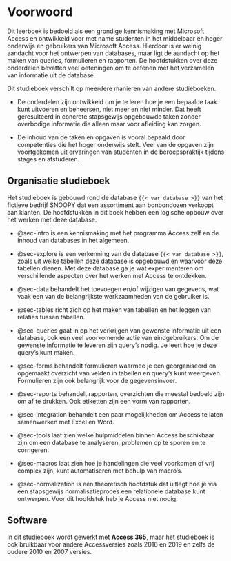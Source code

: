 # Voorwoord {.unnumbered}

Dit leerboek is bedoeld als een grondige kennismaking met Microsoft Access en ontwikkeld voor met name studenten in het middelbaar en hoger onderwijs en gebruikers van Microsoft Access. Hierdoor is er weinig aandacht voor het ontwerpen van databases, maar ligt de aandacht op het maken van queries, formulieren en rapporten. De hoofdstukken over deze onderdelen bevatten veel oefeningen om te oefenen met het verzamelen van informatie uit de database.

Dit studieboek verschilt op meerdere manieren van andere studieboeken.

-   De onderdelen zijn ontwikkeld om je te leren hoe je een bepaalde taak kunt uitvoeren en beheersen, niet meer en niet minder. Dat heeft geresulteerd in concrete stapsgewijs opgebouwde taken zonder overbodige informatie die alleen maar voor afleiding kan zorgen.

-   De inhoud van de taken en opgaven is vooral bepaald door competenties die het hoger onderwijs stelt. Veel van de opgaven zijn voortgekomen uit ervaringen van studenten in de beroepspraktijk tijdens stages en afstuderen.

## Organisatie studieboek {.unnumbered}

Het studieboek is gebouwd rond de database `{{< var database >}}` van het fictieve bedrijf SNOOPY dat een assortiment aan bonbondozen verkoopt aan klanten. De hoofdstukken in dit boek hebben een logische opbouw over het werken met deze database.

-   @sec-intro is een kennismaking met het programma Access zelf en de inhoud van databases in het algemeen.

-   @sec-explore is een verkenning van de database `{{< var database >}}`, zoals uit welke tabellen deze database is opgebouwd en waarvoor deze tabellen dienen. Met deze database ga je wat experimenteren om verschillende aspecten over het werken met Access te ontdekken.

-   @sec-data behandelt het toevoegen en/of wijzigen van gegevens, wat vaak een van de belangrijkste werkzaamheden van de gebruiker is.

-   @sec-tables richt zich op het maken van tabellen en het leggen van relaties tussen tabellen.

-   @sec-queries gaat in op het verkrijgen van gewenste informatie uit een database, ook een veel voorkomende actie van eindgebruikers. Om de gewenste informatie te leveren zijn query's nodig. Je leert hoe je deze query's kunt maken.

-   @sec-forms behandelt formulieren waarmee je een georganiseerd en opgemaakt overzicht van velden in tabellen en query's kunt weergeven. Formulieren zijn ook belangrijk voor de gegevensinvoer.

-   @sec-reports behandelt rapporten, overzichten die meestal bedoeld zijn om af te drukken. Ook etiketten zijn een vorm van rapporten.

-   @sec-integration behandelt een paar mogelijkheden om Access te laten samenwerken met Excel en Word.

-   @sec-tools laat zien welke hulpmiddelen binnen Access beschikbaar zijn om een database te analyseren, problemen op te sporen en te corrigeren.

-   @sec-macros laat zien hoe je handelingen die veel voorkomen of vrij complex zijn, kunt automatiseren met behulp van macro's.

-   @sec-normalization is een theoretisch hoofdstuk dat uitlegt hoe je via een stapsgewijs normalisatieproces een relationele database kunt ontwerpen. Voor dit hoofdstuk heb je Access niet nodig.

## Software {.unnumbered}

In dit studieboek wordt gewerkt met **Access 365**, maar het studieboek is ook bruikbaar voor andere Accessversies zoals 2016 en 2019 en zelfs de oudere 2010 en 2007 versies.
